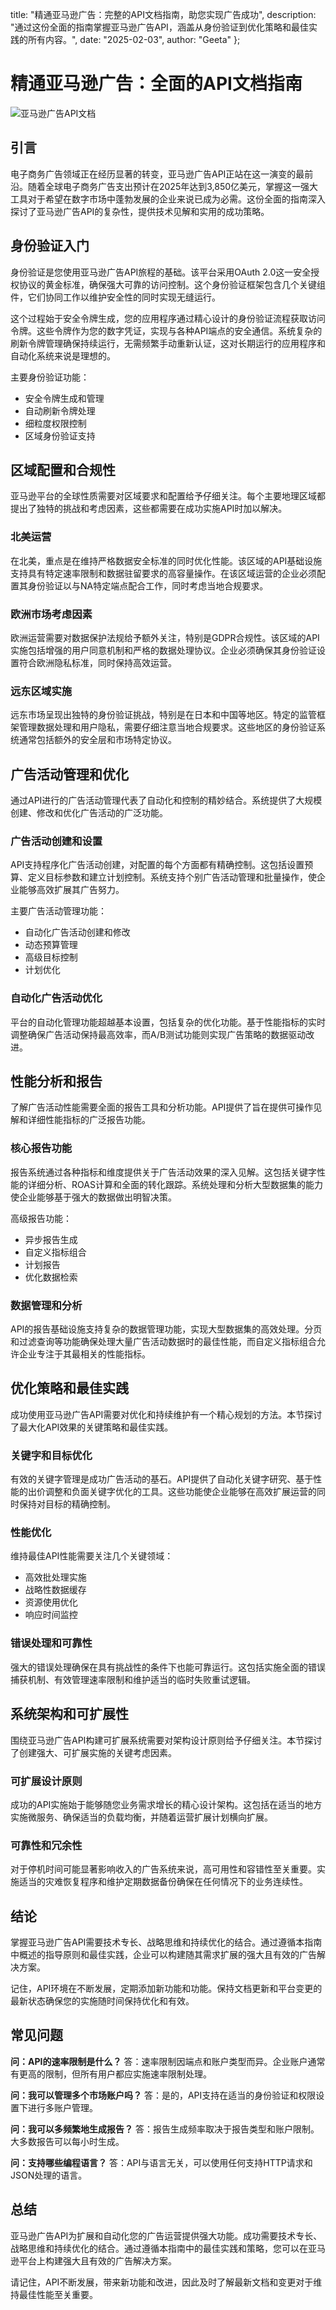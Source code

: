   title: "精通亚马逊广告：完整的API文档指南，助您实现广告成功",
  description: "通过这份全面的指南掌握亚马逊广告API，涵盖从身份验证到优化策略和最佳实践的所有内容。",
  date: "2025-02-03",
  author: "Geeta"
};

# 精通亚马逊广告：全面的API文档指南

![亚马逊广告API文档](/images/blog/amazon-advertising-api-documentation.jpeg)

## 引言

电子商务广告领域正在经历显著的转变，亚马逊广告API正站在这一演变的最前沿。随着全球电子商务广告支出预计在2025年达到3,850亿美元，掌握这一强大工具对于希望在数字市场中蓬勃发展的企业来说已成为必需。这份全面的指南深入探讨了亚马逊广告API的复杂性，提供技术见解和实用的成功策略。

## 身份验证入门

身份验证是您使用亚马逊广告API旅程的基础。该平台采用OAuth 2.0这一安全授权协议的黄金标准，确保强大可靠的访问控制。这个身份验证框架包含几个关键组件，它们协同工作以维护安全性的同时实现无缝运行。

这个过程始于安全令牌生成，您的应用程序通过精心设计的身份验证流程获取访问令牌。这些令牌作为您的数字凭证，实现与各种API端点的安全通信。系统复杂的刷新令牌管理确保持续运行，无需频繁手动重新认证，这对长期运行的应用程序和自动化系统来说是理想的。

主要身份验证功能：
- 安全令牌生成和管理
- 自动刷新令牌处理
- 细粒度权限控制
- 区域身份验证支持

## 区域配置和合规性

亚马逊平台的全球性质需要对区域要求和配置给予仔细关注。每个主要地理区域都提出了独特的挑战和考虑因素，这些都需要在成功实施API时加以解决。

### 北美运营
在北美，重点是在维持严格数据安全标准的同时优化性能。该区域的API基础设施支持具有特定速率限制和数据驻留要求的高容量操作。在该区域运营的企业必须配置其身份验证以与NA特定端点配合工作，同时考虑当地合规要求。

### 欧洲市场考虑因素
欧洲运营需要对数据保护法规给予额外关注，特别是GDPR合规性。该区域的API实施包括增强的用户同意机制和严格的数据处理协议。企业必须确保其身份验证设置符合欧洲隐私标准，同时保持高效运营。

### 远东区域实施
远东市场呈现出独特的身份验证挑战，特别是在日本和中国等地区。特定的监管框架管理数据处理和用户隐私，需要仔细注意当地合规要求。这些地区的身份验证系统通常包括额外的安全层和市场特定协议。

## 广告活动管理和优化

通过API进行的广告活动管理代表了自动化和控制的精妙结合。系统提供了大规模创建、修改和优化广告活动的广泛功能。

### 广告活动创建和设置
API支持程序化广告活动创建，对配置的每个方面都有精确控制。这包括设置预算、定义目标参数和建立计划控制。系统支持个别广告活动管理和批量操作，使企业能够高效扩展其广告努力。

主要广告活动管理功能：
- 自动化广告活动创建和修改
- 动态预算管理
- 高级目标控制
- 计划优化

### 自动化广告活动优化
平台的自动化管理功能超越基本设置，包括复杂的优化功能。基于性能指标的实时调整确保广告活动保持最高效率，而A/B测试功能则实现广告策略的数据驱动改进。

## 性能分析和报告

了解广告活动性能需要全面的报告工具和分析功能。API提供了旨在提供可操作见解和详细性能指标的广泛报告功能。

### 核心报告功能
报告系统通过各种指标和维度提供关于广告活动效果的深入见解。这包括关键字性能的详细分析、ROAS计算和全面的转化跟踪。系统处理和分析大型数据集的能力使企业能够基于强大的数据做出明智决策。

高级报告功能：
- 异步报告生成
- 自定义指标组合
- 计划报告
- 优化数据检索

### 数据管理和分析
API的报告基础设施支持复杂的数据管理功能，实现大型数据集的高效处理。分页和过滤查询等功能确保处理大量广告活动数据时的最佳性能，而自定义指标组合允许企业专注于其最相关的性能指标。

## 优化策略和最佳实践

成功使用亚马逊广告API需要对优化和持续维护有一个精心规划的方法。本节探讨了最大化API效果的关键策略和最佳实践。

### 关键字和目标优化
有效的关键字管理是成功广告活动的基石。API提供了自动化关键字研究、基于性能的出价调整和负面关键字优化的工具。这些功能使企业能够在高效扩展运营的同时保持对目标的精确控制。

### 性能优化
维持最佳API性能需要关注几个关键领域：
- 高效批处理实施
- 战略性数据缓存
- 资源使用优化
- 响应时间监控

### 错误处理和可靠性
强大的错误处理确保在具有挑战性的条件下也能可靠运行。这包括实施全面的错误捕获机制、有效管理速率限制和维护适当的临时失败重试逻辑。

## 系统架构和可扩展性

围绕亚马逊广告API构建可扩展系统需要对架构设计原则给予仔细关注。本节探讨了创建强大、可扩展实施的关键考虑因素。

### 可扩展设计原则
成功的API实施始于能够随您业务需求增长的精心设计架构。这包括在适当的地方实施微服务、确保适当的负载均衡，并随着运营扩展计划横向扩展。

### 可靠性和冗余性
对于停机时间可能显著影响收入的广告系统来说，高可用性和容错性至关重要。实施适当的灾难恢复程序和维护定期数据备份确保在任何情况下的业务连续性。

## 结论

掌握亚马逊广告API需要技术专长、战略思维和持续优化的结合。通过遵循本指南中概述的指导原则和最佳实践，企业可以构建随其需求扩展的强大且有效的广告解决方案。

记住，API环境在不断发展，定期添加新功能和功能。保持文档更新和平台变更的最新状态确保您的实施随时间保持优化和有效。

## 常见问题

**问：API的速率限制是什么？**
答：速率限制因端点和账户类型而异。企业账户通常有更高的限制，但所有用户都应实施速率限制处理。

**问：我可以管理多个市场账户吗？**
答：是的，API支持在适当的身份验证和权限设置下进行多账户管理。

**问：我可以多频繁地生成报告？**
答：报告生成频率取决于报告类型和账户限制。大多数报告可以每小时生成。

**问：支持哪些编程语言？**
答：API与语言无关，可以使用任何支持HTTP请求和JSON处理的语言。

## 总结
亚马逊广告API为扩展和自动化您的广告运营提供强大功能。成功需要技术专长、战略思维和持续优化的结合。通过遵循本指南中的最佳实践和策略，您可以在亚马逊平台上构建强大且有效的广告解决方案。

请记住，API不断发展，带来新功能和改进，因此及时了解最新文档和变更对于维持最佳性能至关重要。
